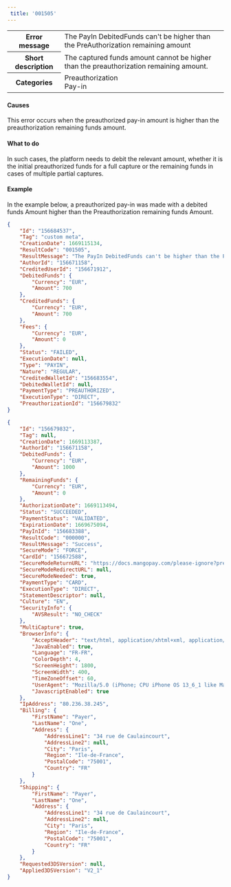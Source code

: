 ---  
 title: '001505'  
---  
  
<table>
    <tbody>
        <tr>
            <th scope="row"><strong>Error message</strong></th>
            <td>The PayIn DebitedFunds can't be higher than the PreAuthorization remaining amount</td>
        </tr>
        <tr>
            <th scope="row"><strong>Short description</strong></th>
            <td>The captured funds amount cannot be higher than the preauthorization remaining amount.</td>
        </tr>
        <tr>
            <th scope="row"><strong>Categories</strong></th>
            <td>  
<div class="label">Preauthorization</div>  
<div class="label">Pay-in</div>
</td>
        </tr>
    </tbody>
</table>  

#### Causes  

This error occurs when the preauthorized pay-in amount is higher than the preauthorization remaining funds amount.  

#### What to do  

In such cases, the platform needs to debit the relevant amount, whether it is the initial preauthorized funds for a full capture or the remaining funds in cases of multiple partial captures.  

#### Example  

In the example below, a preauthorized pay-in was made with a debited funds Amount higher than the Preauthorization remaining funds Amount.  
```json Failed pay-in response
{
    "Id": "156684537",
    "Tag": "custom meta",
    "CreationDate": 1669115134,
    "ResultCode": "001505",
    "ResultMessage": "The PayIn DebitedFunds can't be higher than the PreAuthorization remaining amount",
    "AuthorId": "156671158",
    "CreditedUserId": "156671912",
    "DebitedFunds": {
        "Currency": "EUR",
        "Amount": 700
    },
    "CreditedFunds": {
        "Currency": "EUR",
        "Amount": 700
    },
    "Fees": {
        "Currency": "EUR",
        "Amount": 0
    },
    "Status": "FAILED",
    "ExecutionDate": null,
    "Type": "PAYIN",
    "Nature": "REGULAR",
    "CreditedWalletId": "156683554",
    "DebitedWalletId": null,
    "PaymentType": "PREAUTHORIZED",
    "ExecutionType": "DIRECT",
    "PreauthorizationId": "156679832"
}
```  
```json Preauthorization object
{
    "Id": "156679832",
    "Tag": null,
    "CreationDate": 1669113387,
    "AuthorId": "156671158",
    "DebitedFunds": {
        "Currency": "EUR",
        "Amount": 1000
    },
    "RemainingFunds": {
        "Currency": "EUR",
        "Amount": 0
    },
    "AuthorizationDate": 1669113494,
    "Status": "SUCCEEDED",
    "PaymentStatus": "VALIDATED",
    "ExpirationDate": 1669675094,
    "PayInId": "156683388",
    "ResultCode": "000000",
    "ResultMessage": "Success",
    "SecureMode": "FORCE",
    "CardId": "156672588",
    "SecureModeReturnURL": "https://docs.mangopay.com/please-ignore?preAuthorizationId=156679832",
    "SecureModeRedirectURL": null,
    "SecureModeNeeded": true,
    "PaymentType": "CARD",
    "ExecutionType": "DIRECT",
    "StatementDescriptor": null,
    "Culture": "EN",
    "SecurityInfo": {
        "AVSResult": "NO_CHECK"
    },
    "MultiCapture": true,
    "BrowserInfo": {
        "AcceptHeader": "text/html, application/xhtml+xml, application/xml;q=0.9, /;q=0.8",
        "JavaEnabled": true,
        "Language": "FR-FR",
        "ColorDepth": 4,
        "ScreenHeight": 1800,
        "ScreenWidth": 400,
        "TimeZoneOffset": 60,
        "UserAgent": "Mozilla/5.0 (iPhone; CPU iPhone OS 13_6_1 like Mac OS X) AppleWebKit/605.1.15 (KHTML, like Gecko) Mobile/15E148",
        "JavascriptEnabled": true
    },
    "IpAddress": "80.236.38.245",
    "Billing": {
        "FirstName": "Payer",
        "LastName": "One",
        "Address": {
            "AddressLine1": "34 rue de Caulaincourt",
            "AddressLine2": null,
            "City": "Paris",
            "Region": "Ile-de-France",
            "PostalCode": "75001",
            "Country": "FR"
        }
    },
    "Shipping": {
        "FirstName": "Payer",
        "LastName": "One",
        "Address": {
            "AddressLine1": "34 rue de Caulaincourt",
            "AddressLine2": null,
            "City": "Paris",
            "Region": "Ile-de-France",
            "PostalCode": "75001",
            "Country": "FR"
        }
    },
    "Requested3DSVersion": null,
    "Applied3DSVersion": "V2_1"
}
```
